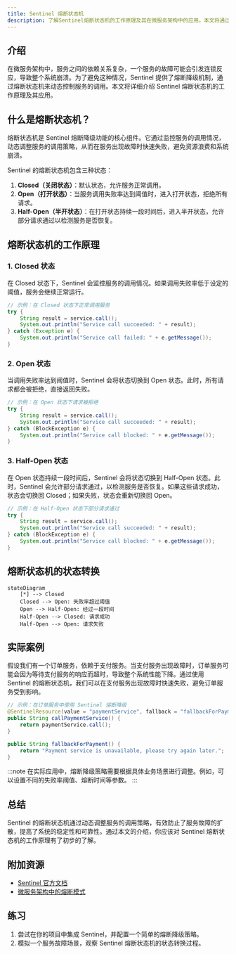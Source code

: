 ```yaml
---
title: Sentinel 熔断状态机
description: 了解Sentinel熔断状态机的工作原理及其在微服务架构中的应用。本文将通过清晰的解释、代码示例和实际案例，帮助初学者掌握这一重要概念。
---
```


## 介绍

在微服务架构中，服务之间的依赖关系复杂，一个服务的故障可能会引发连锁反应，导致整个系统崩溃。为了避免这种情况，Sentinel 提供了熔断降级机制，通过熔断状态机来动态控制服务的调用。本文将详细介绍 Sentinel 熔断状态机的工作原理及其应用。

## 什么是熔断状态机？

熔断状态机是 Sentinel 熔断降级功能的核心组件。它通过监控服务的调用情况，动态调整服务的调用策略，从而在服务出现故障时快速失败，避免资源浪费和系统崩溃。

Sentinel 的熔断状态机包含三种状态：

1. **Closed（关闭状态）**：默认状态，允许服务正常调用。
2. **Open（打开状态）**：当服务调用失败率达到阈值时，进入打开状态，拒绝所有请求。
3. **Half-Open（半开状态）**：在打开状态持续一段时间后，进入半开状态，允许部分请求通过以检测服务是否恢复。

## 熔断状态机的工作原理

### 1. Closed 状态

在 Closed 状态下，Sentinel 会监控服务的调用情况。如果调用失败率低于设定的阈值，服务会继续正常运行。

```java
// 示例：在 Closed 状态下正常调用服务
try {
    String result = service.call();
    System.out.println("Service call succeeded: " + result);
} catch (Exception e) {
    System.out.println("Service call failed: " + e.getMessage());
}
```

### 2. Open 状态

当调用失败率达到阈值时，Sentinel 会将状态切换到 Open 状态。此时，所有请求都会被拒绝，直接返回失败。

```java
// 示例：在 Open 状态下请求被拒绝
try {
    String result = service.call();
    System.out.println("Service call succeeded: " + result);
} catch (BlockException e) {
    System.out.println("Service call blocked: " + e.getMessage());
}
```

### 3. Half-Open 状态

在 Open 状态持续一段时间后，Sentinel 会将状态切换到 Half-Open 状态。此时，Sentinel 会允许部分请求通过，以检测服务是否恢复。如果这些请求成功，状态会切换回 Closed；如果失败，状态会重新切换回 Open。

```java
// 示例：在 Half-Open 状态下部分请求通过
try {
    String result = service.call();
    System.out.println("Service call succeeded: " + result);
} catch (BlockException e) {
    System.out.println("Service call blocked: " + e.getMessage());
}
```

## 熔断状态机的状态转换

```mermaid
stateDiagram
    [*] --> Closed
    Closed --> Open: 失败率超过阈值
    Open --> Half-Open: 经过一段时间
    Half-Open --> Closed: 请求成功
    Half-Open --> Open: 请求失败
```

## 实际案例

假设我们有一个订单服务，依赖于支付服务。当支付服务出现故障时，订单服务可能会因为等待支付服务的响应而超时，导致整个系统性能下降。通过使用 Sentinel 的熔断状态机，我们可以在支付服务出现故障时快速失败，避免订单服务受到影响。

```java
// 示例：在订单服务中使用 Sentinel 熔断降级
@SentinelResource(value = "paymentService", fallback = "fallbackForPayment")
public String callPaymentService() {
    return paymentService.call();
}

public String fallbackForPayment() {
    return "Payment service is unavailable, please try again later.";
}
```

:::note
在实际应用中，熔断降级策略需要根据具体业务场景进行调整。例如，可以设置不同的失败率阈值、熔断时间等参数。
:::

## 总结

Sentinel 的熔断状态机通过动态调整服务的调用策略，有效防止了服务故障的扩散，提高了系统的稳定性和可靠性。通过本文的介绍，你应该对 Sentinel 熔断状态机的工作原理有了初步的了解。

## 附加资源

- [Sentinel 官方文档](https://sentinelguard.io/)
- [微服务架构中的熔断模式](https://microservices.io/patterns/reliability/circuit-breaker.html)

## 练习

1. 尝试在你的项目中集成 Sentinel，并配置一个简单的熔断降级策略。
2. 模拟一个服务故障场景，观察 Sentinel 熔断状态机的状态转换过程。
